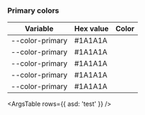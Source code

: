 
<Meta title="Guidelines/Colors" />


### Primary colors
<table style={{ width: '100%', textAlign: 'left' }}>
  <thead>
    <th>Variable</th>
    <th>Hex value</th>
    <th>Color</th>
  </thead>
  <tbody>
  <tr>
    <td>
      --color-primary
    </td>
    <td>#1A1A1A</td>
    <td style={{ backgroundColor: 'red' }}></td>
  </tr>
  <tr>
    <td>
      --color-primary
    </td>
    <td>#1A1A1A</td>
    <td style={{ backgroundColor: 'red' }}></td>
  </tr>
  <tr>
    <td>
      --color-primary
    </td>
    <td>#1A1A1A</td>
    <td style={{ backgroundColor: 'red' }}></td>
  </tr>
  <tr>
    <td>
      --color-primary
    </td>
    <td>#1A1A1A</td>
    <td style={{ backgroundColor: 'red' }}></td>
  </tr>
  <tr>
    <td>
      --color-primary
    </td>
    <td>#1A1A1A</td>
    <td style={{ backgroundColor: 'red' }}></td>
  </tr>
  </tbody>
</table>

<ArgsTable rows={{ asd: 'test' }} />




